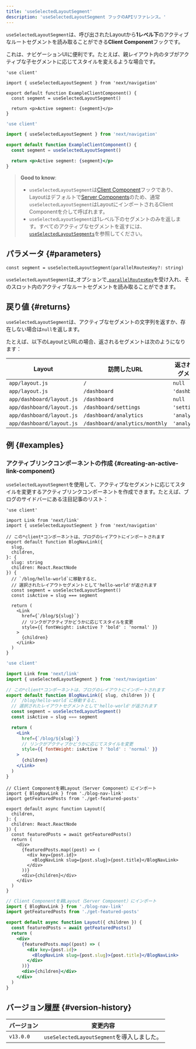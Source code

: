 ```yaml
---
title: 'useSelectedLayoutSegment'
description: 'useSelectedLayoutSegment フックのAPIリファレンス。'
---
```


`useSelectedLayoutSegment`は、呼び出されたLayoutから**1レベル下**のアクティブなルートセグメントを読み取ることができる**Client Component**フックです。

これは、ナビゲーションUIに便利です。たとえば、親レイアウト内のタブがアクティブな子セグメントに応じてスタイルを変えるような場合です。

<Tabs>
<TabItem value="tsx" label="TypeScript">

```tsx title="app/example-client-component.tsx" switcher
'use client'

import { useSelectedLayoutSegment } from 'next/navigation'

export default function ExampleClientComponent() {
  const segment = useSelectedLayoutSegment()

  return <p>Active segment: {segment}</p>
}
```
</TabItem>
<TabItem value="jsx" label="JavaScript">

```jsx title="app/example-client-component.js" switcher
'use client'

import { useSelectedLayoutSegment } from 'next/navigation'

export default function ExampleClientComponent() {
  const segment = useSelectedLayoutSegment()

  return <p>Active segment: {segment}</p>
}
```
</TabItem>
</Tabs>


> **Good to know**:
>
> - `useSelectedLayoutSegment`は[Client Component](/docs/app/building-your-application/rendering/client-components)フックであり、Layoutはデフォルトで[Server Components](/docs/app/building-your-application/rendering/server-components)のため、通常`useSelectedLayoutSegment`はLayoutにインポートされるClient Componentを介して呼ばれます。
> - `useSelectedLayoutSegment`は1レベル下のセグメントのみを返します。すべてのアクティブなセグメントを返すには、[`useSelectedLayoutSegments`](/docs/app/api-reference/functions/use-selected-layout-segments)を参照してください。

## パラメータ {#parameters}

```tsx
const segment = useSelectedLayoutSegment(parallelRoutesKey?: string)
```

`useSelectedLayoutSegment`は_オプションで_[`parallelRoutesKey`](/docs/app/building-your-application/routing/parallel-routes#useselectedlayoutsegments)を受け入れ、そのスロット内のアクティブなルートセグメントを読み取ることができます。

## 戻り値 {#returns}

`useSelectedLayoutSegment`は、アクティブなセグメントの文字列を返すか、存在しない場合は`null`を返します。

たとえば、以下のLayoutとURLの場合、返されるセグメントは次のようになります：

| Layout                    | 訪問したURL                      | 返されるセグメント     |
| ------------------------- | ------------------------------ | ---------------- |
| `app/layout.js`           | `/`                            | `null`           |
| `app/layout.js`           | `/dashboard`                   | `'dashboard'`    |
| `app/dashboard/layout.js` | `/dashboard`                   | `null`           |
| `app/dashboard/layout.js` | `/dashboard/settings`          | `'settings'`     |
| `app/dashboard/layout.js` | `/dashboard/analytics`         | `'analytics'`    |
| `app/dashboard/layout.js` | `/dashboard/analytics/monthly` | `'analytics'`    |

## 例 {#examples}

### アクティブリンクコンポーネントの作成 {#creating-an-active-link-component}

`useSelectedLayoutSegment`を使用して、アクティブなセグメントに応じてスタイルを変更するアクティブリンクコンポーネントを作成できます。たとえば、ブログのサイドバーにある注目記事のリスト：

<Tabs>
<TabItem value="tsx" label="TypeScript">

```tsx title="app/blog/blog-nav-link.tsx" switcher
'use client'

import Link from 'next/link'
import { useSelectedLayoutSegment } from 'next/navigation'

// この*client*コンポーネントは、ブログのレイアウトにインポートされます
export default function BlogNavLink({
  slug,
  children,
}: {
  slug: string
  children: React.ReactNode
}) {
  // `/blog/hello-world`に移動すると、
  // 選択されたレイアウトセグメントとして'hello-world'が返されます
  const segment = useSelectedLayoutSegment()
  const isActive = slug === segment

  return (
    <Link
      href={`/blog/${slug}`}
      // リンクがアクティブかどうかに応じてスタイルを変更
      style={{ fontWeight: isActive ? 'bold' : 'normal' }}
    >
      {children}
    </Link>
  )
}
```
</TabItem>
<TabItem value="jsx" label="JavaScript">

```jsx title="app/blog/blog-nav-link.js" switcher
'use client'

import Link from 'next/link'
import { useSelectedLayoutSegment } from 'next/navigation'

// この*client*コンポーネントは、ブログのレイアウトにインポートされます
export default function BlogNavLink({ slug, children }) {
  // `/blog/hello-world`に移動すると、
  // 選択されたレイアウトセグメントとして'hello-world'が返されます
  const segment = useSelectedLayoutSegment()
  const isActive = slug === segment

  return (
    <Link
      href={`/blog/${slug}`}
      // リンクがアクティブかどうかに応じてスタイルを変更
      style={{ fontWeight: isActive ? 'bold' : 'normal' }}
    >
      {children}
    </Link>
  )
}
```
</TabItem>
</Tabs>

<Tabs>
<TabItem value="tsx" label="TypeScript">

```tsx title="app/blog/layout.tsx" switcher
// Client Componentを親Layout（Server Component）にインポート
import { BlogNavLink } from './blog-nav-link'
import getFeaturedPosts from './get-featured-posts'

export default async function Layout({
  children,
}: {
  children: React.ReactNode
}) {
  const featuredPosts = await getFeaturedPosts()
  return (
    <div>
      {featuredPosts.map((post) => (
        <div key={post.id}>
          <BlogNavLink slug={post.slug}>{post.title}</BlogNavLink>
        </div>
      ))}
      <div>{children}</div>
    </div>
  )
}
```
</TabItem>
<TabItem value="jsx" label="JavaScript">

```jsx title="app/blog/layout.js" switcher
// Client Componentを親Layout（Server Component）にインポート
import { BlogNavLink } from './blog-nav-link'
import getFeaturedPosts from './get-featured-posts'

export default async function Layout({ children }) {
  const featuredPosts = await getFeaturedPosts()
  return (
    <div>
      {featuredPosts.map((post) => (
        <div key={post.id}>
          <BlogNavLink slug={post.slug}>{post.title}</BlogNavLink>
        </div>
      ))}
      <div>{children}</div>
    </div>
  )
}
```
</TabItem>
</Tabs>


## バージョン履歴 {#version-history}

| バージョン | 変更内容                                     |
| --------- | -------------------------------------------- |
| `v13.0.0` | `useSelectedLayoutSegment`を導入しました。       |